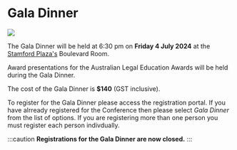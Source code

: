 
<div class="ALAAHeading">
    <h1>Gala Dinner</h1>
</div>
<div class="ALAAHeading">
    <img src="img/stamfordplaza1.jpg"></img>
</div>

The Gala Dinner will be held at 6:30 pm on **Friday 4 July 2024** at the [Stamford Plaza's](https://www.stamford.com.au/hotels/stamford-plaza-adelaide-hotel/?utm_source=triptease_attract&utm_medium=paid_search&utm_campaign=google_search&tt_api_key=885b3b34e51643e7957f4e349212cc89&tt_channel=paidsearch&gclid=CjwKCAjw17qvBhBrEiwA1rU9w_xfCkuMotkLAzXdJv8VY4Rlo935az9Jlsgty2zTqT2ixYSA1lfkQhoCfqkQAvD_BwE&tt_ps_tid=kwd-306964497335&tt_ps_mt=e&tt_ps_cid=21009226736&tt_ps_agid=161637617431&tt_ps_d=c&tt_ps_c=690429232976&tt_ps_ap=&gad_source=1)
Boulevard Room.

Award presentations for the Australian Legal Education Awards will be held during the Gala Dinner.

The cost of the Gala Dinner is **$140** (GST inclusive).

To register for the Gala Dinner please access the registration portal.  If you have alrready registered for the Conference then please select *Gala Dinner* from the list of options.  If you are registering more than one person you must register each person indivdually.

:::caution
**Registrations for the Gala Dinner are now closed.**
:::

